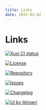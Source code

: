 ```yaml
---
title: Links
date: 2025-02-02
---
```


# **Links**

[![Xuxi CI status](https://github.com/ilkhoeri/xuxi/actions/workflows/test.yml/badge.svg?event=push&branch=main)](https://github.com/ilkhoeri/xuxi/actions?query=branch%3Amain)

[![License](https://img.shields.io/github/license/ilkhoeri/xuxi)](https://opensource.org/licenses/MIT)

[![Repository](https://img.shields.io/badge/created%20by-@ilkhoeri-4bbaab.svg?logo=github)](https://github.com/ilkhoeri/xuxi)

[![Issues](https://img.shields.io/badge/Issues-red.svg?label=%F0%9F%90%9E)](https://github.com/ilkhoeri/xuxi/issues/new)

[![Changelog](https://img.shields.io/badge/Changelog-green.svg?label=%F0%9F%93%91)](/changelog)

[![UI by ilkhoeri](https://img.shields.io/badge/@ilkhoeri-4bbaab.svg?label=%E2%9C%A8%20UI%20by)](https://oeri.vercel.app)
